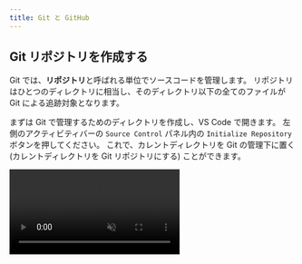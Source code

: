 ```yaml
---
title: Git と GitHub
---
```



## Git リポジトリを作成する

Git では、**リポジトリ**と呼ばれる単位でソースコードを管理します。
リポジトリはひとつのディレクトリに相当し、そのディレクトリ以下の全てのファイルが Git による追跡対象となります。

まずは Git で管理するためのディレクトリを作成し、VS Code で開きます。
左側のアクティビティバーの `Source Control` パネル内の `Initialize Repository` ボタンを押してください。
これで、カレントディレクトリを Git の管理下に置く (カレントディレクトリを Git リポジトリにする) ことができます。

<video src={gitInitVideo} controls autoPlay muted loop />

:::info[`git init` コマンド]

Git の操作は、コマンドからも行うことが出来ます。
カレントディレクトリを Git の管理下に置くには、次のコマンドを実行してください。

```shell
git init
```

<video src={gitInitWithCliVideo} controls autoPlay muted loop />

:::

:::tip[`.git` ディレクトリ]

Git の管理下に置かれたディレクトリには `.git` という名前のディレクトリが生成されます。
このディレクトリには過去のコミットの履歴など、Git が内部的に使用するファイルが格納されます。
誤ったディレクトリで `git init` コマンドを実行してしまった場合、このディレクトリを削除しましょう。
なお、ピリオドから始まるディレクトリやファイルは `ls` コマンドに `-a` というオプションをつけないといけないので注意が必要です。

```shell
$ ls
$ ls -a
.  ..  .git
$ ls .git
branches  config  description  HEAD  hooks  info  objects  refs
```

:::

## 最初のコミットを作成する

**コミット**は、リポジトリのある時点での状態です。
ここでいう状態とは、リポジトリ内のすべてのディレクトリやファイルの名前、その内容、変更日時などです。
Git では、コミットを作成することにより、リポジトリへの変更内容を記録します。

それでは、前項で作成したリポジトリで最初のコミットを作成してみましょう。
まずはファイルを作成し、適当な内容で保存します。

コミットを作成する前に、変更を**ステージ**する必要があります。
ステージとはコミットの直前の状態で、Git に対して該当ファイルをコミットする意思があることを伝えるためのものです。`Source Control` パネル内の変更したファイルの横の `+` ボタンを押します。
ファイルが `Changes` から `Staged Changes` に移ったら成功です。

<video src={stageChangesVideo} loop muted autoPlay controls />

:::info[`git status` コマンド]

現在の状況を確認するには、`git status` コマンドを使います。

ステージされていない場合は、次のように表示されます。

![ステージされる前の状態](./show-unstaged-status.png)

ステージされた後では、次のように表示されます。

![ステージされた後の状態](./show-staged-status.png)

:::

:::info[`git add` コマンド]

コマンドラインから変更をステージする場合には、`git add` コマンドを実行します。

```shell
$ git add ステージするファイルへのパス
$ git add -A # リポジトリ内部のすべてのファイルをステージする場合
```

`git add` コマンドを使う前後で `git status` コマンドの結果が変化していることを確認しましょう。

<video src={stageChangesWithCliVideo} loop muted autoPlay controls />

:::

ステージされた変更からコミットを作成するには、**コミットメッセージ**を入力して `Commit` ボタンを押します。
コミットメッセージには、そのコミットで行われた変更を説明する簡潔なメッセージを入力してください。
(日本語も使うことが出来ます。)

<video src={commitChangesVideo} muted autoPlay loop controls />

変更がコミットとして記録されました。

:::info[`git commit` コマンド]

コマンドラインで実行するには、`git commit` コマンドを使用します。

```shell
git commit -m "コミットメッセージ"
```

<video src={commitChangesWithCliVideo} muted autoPlay loop controls />

:::

ある程度変更がまとまったら、ステージ、コミットを繰り返してプログラムを書き進めていきましょう。

:::tip[`.gitignore`]

`.gitignore` ファイルで指定されたファイルは Git の管理下に置かれません。`npm install` で簡単にダウンロードできて容量が大きいのでバージョン管理するメリットのない `node_modules` や、機密情報や環境ごとに異なる情報を含む `.env` といったファイルが指定されます。

:::

## 変更履歴を表示する

先ほど作成したファイルを変更し、ステージした後、もう一度コミットを作ってみましょう。

<video src={secondCommitVideo} muted autoPlay loop controls />

これにより、2 つ目のコミットが作成されました。
コミットの履歴を確認するために、先ほどインストールした `Git Graph` 拡張機能を起動してみましょう。`command / Ctrl + Shift + P` キーを押してコマンドパレットを開き、`Git Graph: View Git Graph (git log)` を選択します。

<video src={showGitHistoryVideo} muted autoPlay loop controls />

:::info[`git log` コマンド]

コマンドを用いて変更を表示するには、`git log` コマンドを使用します。

<video src={showGitHistoryWithCliVideo} muted autoPlay loop controls />

:::

:::info[`git diff` コマンド]

コミットには一意の ID が割り当てられており、この ID を `git diff` コマンドに与えることで、コミット同士を比較することができます。

下の動画の最後で実行されている `git diff @ @~` は、最新のコミットとそのひとつ前のコミットを比較するためのコマンドです。`@` が最新のコミットを、`~` が「そのひとつ前」を表します。

<video src={showGitDiffWithCliVideo} muted autoPlay loop controls />

:::

## 変更を GitHub に保存する

自分のコンピューター上に作成したリポジトリと同期させるため、GitHub 上にもリポジトリを作成します。
GitHub 上部のメニューから `New repository` を選択してください。

![リポジトリ](new-repository.png)

必要な設定はリポジトリの名前と公開範囲です。
公開するつもりがない場合は公開範囲は `Private` に設定するようにしましょう。

![リポジトリの設定](./repository-settings.png)

続いて、作成したリポジトリと自分の PC 上にあるリポジトリを紐づけます。
GitHub 上に表示されている **SSH** の URL をコピーします。
(**SSH** にするのを忘れないでください。)
これが GitHub 上に作成したリポジトリを表す URL (リモートリポジトリの URL) になります。
次のコマンドを実行して、このリモートリポジトリを `origin` (慣習的にリモートリポジトリが一つだけの場合はこの名前が用いられます) という名前で登録します。

```shell
git remote add origin git@github.com:アカウント名/リポジトリ名.git
```

<video src={addRemoteRepositoryVideo} muted controls />

追加が完了したら、`origin` として登録したリモートリポジトリにコミットを送信します。
この操作を**プッシュ**と呼びます。
プッシュをするには、`Publish Branch` を押します。

<video src={pushChangesVideo} muted autoPlay loop controls />

:::info

この操作の際、初回は以下のような警告が出る場合があります。

```plain
"github.com" has fingerprint "SHA256:+DiY3wvvV6TuJJhbpZisF/zLDA0zPMSvHdk4UvCOqU."
Are you sure you want to continue connecting?
```

これは、接続先となっている GitHub が、なりすましではなく本物の GitHub であると信頼してもよいかを尋ねるメッセージです。
家庭用のインターネット回線、UTokyo Wi-Fi 等、十分に信頼できるネットワークに接続している場合は問題ありませんので、 `yes` と入力して続行させてください。

:::

:::info HTTPS と SSH

GitHub 上のリポジトリの URL には **HTTPS** と **SSH** の 2 種類があります。

**HTTPS** の URL は `https://github.com/アカウント名/リポジトリ名.git` のような形で、この URL では SSH 鍵を登録しなくても誰でもパブリックリポジトリのプルができますが、プッシュはできません。
また、プライベートリポジトリはプルすることもできません。

**SSH** の URL は `git@github.com/アカウント名/リポジトリ名.git` のような形で、この URL を使うには GitHub アカウントを作成し SSH 鍵を登録する必要がありますが、自分のリポジトリであればパブリックでもプライベートでもプルとプッシュができます。
他の人のリポジトリの場合は HTTPS と同様にプルのみができます。

SSH 鍵の登録を済ませているみなさんは基本的に SSH を使いましょう。
もし自分の PC 上に紐付ける URL を間違えて HTTPS にしてしまった場合は、

```shell
git remote set-url origin git@github.com:アカウント名/リポジトリ名.git
```

で再設定ができます。

:::

:::info[`git push` コマンド]

コマンドラインから実行するには、`git push` コマンドを使います。

```shell
git push origin main
```

このコマンドの `main` は**ブランチ**と呼ばれるソースコードの変更の分岐を表す名前で、何も指定しなければ `main` という名前になります。

<video src={pushChangesWithCliVideo} muted controls />

:::

GitHub を開いているブラウザを更新して、プログラムが反映されていることを確認したら完了です。
